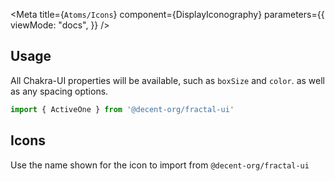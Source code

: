 
<Meta
  title={`Atoms/Icons`}
  component={DisplayIconography}
  parameters={{
    viewMode: "docs",
  }}
/>

## Usage
All Chakra-UI properties will be available, such as `boxSize` and `color`. as well as any spacing options.

```ts
import { ActiveOne } from '@decent-org/fractal-ui'
```

<Canvas>
  <Story name="Usage">
    <ActiveOne boxSize="1.5rem" color="gold.500" />
  </Story>
</Canvas>

## Icons
Use the name shown for the icon to import from `@decent-org/fractal-ui`

<Story name="Icons">
  <DisplayIconography />
</Story>
